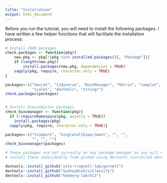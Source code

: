 ```yaml
---
title: "Installation"
output: html_document
---
```


Before you run the tutorial, you will need to install the following packages. I have written a few helper functions that will facilitate the installation process:

```r
# Install CRAN packages
check.packages <- function(pkg){
    new.pkg <- pkg[!(pkg %in% installed.packages()[, "Package"])]
    if (length(new.pkg)) 
        install.packages(new.pkg, dependencies = TRUE)
    sapply(pkg, require, character.only = TRUE)
}

packages<-c("Seurat", "tidyverse", "BiocManager", "Matrix", "cowplot", "ggplot2",
            "scales", "devtools", "stringr")
check.packages(packages)


# Install bioconductor packages
check_biocmanager <- function(pkg){
  if (!requireNamespace(pkg, quietly = TRUE))
    install.packages(pkg)
  sapply(pkg, require, character.only = TRUE)}

packages<-c("tximport", "SingleCellExperiment", "", "",
            "", "", "")
check_biocmanager(packages)

# these packages are not currently on any package manager so you will need to
# install these individually from github using devtools (installed above).

devtools::install_github("cole-trapnell-lab/garnett")
devtools::install_github("SydneyBioX/scClassify")
devtools::install_github("hemberg-lab/SC3")


```
